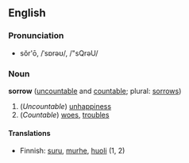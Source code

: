 ==English==

===Pronunciation===
*sŏr'ō, /ˈsɒrəʊ/, /"sQrəU/

===Noun===
'''sorrow''' ([[uncountable]] and [[countable]]; plural: [[sorrows]])

#(''Uncountable'') [[unhappiness]]
#(''Countable'') [[woes]], [[troubles]]

====Translations====
*Finnish: [[suru]], [[murhe]], [[huoli]] (1, 2)